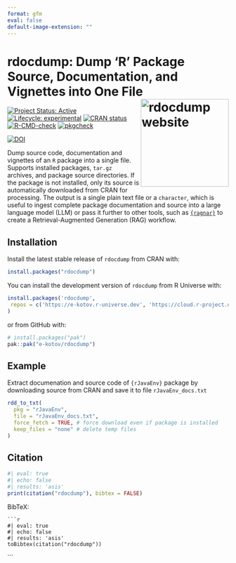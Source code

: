 ```yaml
---
format: gfm
eval: false
default-image-extension: ""
---
```


<!-- README.md is generated from README.Rmd. Please edit that file -->


# rdocdump: Dump 'R' Package Source, Documentation, and Vignettes into One File <a href="https://www.ekotov.pro/rdocdump/"><img src="man/figures/logo.png" align="right" width="200" alt="rdocdump website" /></a>

<!-- badges: start -->
[![Project Status: Active](https://www.repostatus.org/badges/latest/active.svg)](https://www.repostatus.org/#active)
[![Lifecycle: experimental](https://img.shields.io/badge/lifecycle-experimental-orange.svg)](https://lifecycle.r-lib.org/articles/stages.html#experimental)
[![CRAN status](https://www.r-pkg.org/badges/version/rdocdump)](https://CRAN.R-project.org/package=rdocdump)
[![R-CMD-check](https://github.com/e-kotov/rdocdump/actions/workflows/R-CMD-check.yaml/badge.svg)](https://github.com/e-kotov/rdocdump/actions/workflows/R-CMD-check.yaml)
[![pkgcheck](https://github.com/e-kotov/rdocdump/workflows/pkgcheck/badge.svg)](https://github.com/e-kotov/rdocdump/actions?query=workflow%3Apkgcheck)


[![DOI](https://zenodo.org/badge/DOI/10.5281/zenodo.15072446.svg)](https://doi.org/10.5281/zenodo.15072446)
<!-- badges: end -->

Dump source code, documentation and vignettes of an `R` package into a single file. Supports installed packages, `tar.gz` archives, and package source directories. If the package is not installed, only its source is automatically downloaded from CRAN for processing. The output is a single plain text file or a `character`, which is useful to ingest complete package documentation and source into a large language model (LLM) or pass it further to other tools, such as [`{ragnar}`](https://github.com/tidyverse/ragnar){target='_blank'} to create a Retrieval-Augmented Generation (RAG) workflow.

## Installation

Install the latest stable release of `rdocdump` from CRAN with:

```r
install.packages("rdocdump")
```

You can install the development version of `rdocdump` from R Universe with:

```r
install.packages('rdocdump',
 repos = c('https://e-kotov.r-universe.dev', 'https://cloud.r-project.org')
)
```

or from GitHub with:

```r
# install.packages("pak")
pak::pak("e-kotov/rdocdump")
```



## Example

Extract documenation and source code of `{rJavaEnv}` package by downloading source from CRAN and save it to file `rJavaEnv_docs.txt`

```r
rdd_to_txt(
  pkg = "rJavaEnv",
  file = "rJavaEnv_docs.txt",
  force_fetch = TRUE, # force download even if package is installed
  keep_files = "none" # delete temp files
)
```


## Citation

```r
#| eval: true
#| echo: false
#| results: 'asis'
print(citation("rdocdump"), bibtex = FALSE)
```

BibTeX:
```
```r
#| eval: true
#| echo: false
#| results: 'asis'
toBibtex(citation("rdocdump"))
```
```
